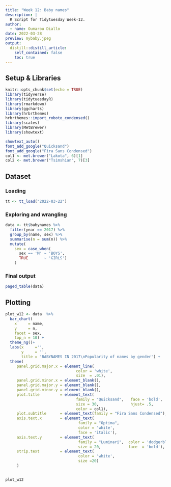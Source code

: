 ```yaml
---
title: "Week 12: Baby names"
description: |
  R Script for Tidytuesday Week-12.
author:
  - name: Oumarou Diallo
date: 2022-03-28
preview: mybaby.jpeg
output:
  distill::distill_article:
    self_contained: false
    toc: true
---
```



## Setup & Libraries

```r
knitr::opts_chunk$set(echo = TRUE)
library(tidyverse)
library(tidytuesdayR)
library(rmarkdown)
library(ggcharts)
library(hrbrthemes)
hrbrthemes::import_roboto_condensed()
library(scales)
library(MetBrewer)
library(showtext)

showtext_auto()
font_add_google("Quicksand")
font_add_google("Fira Sans Condensed")
col1 <- met.brewer("Lakota", 6)[1]
col2 <- met.brewer("Tsimshian", 7)[3]
```

## Dataset

### Loading

```r
tt <- tt_load("2022-03-22")
```


### Exploring and wrangling 

```r
data <- tt$babynames %>% 
  filter(year == 2017) %>% 
  group_by(name, sex) %>% 
  summarise(n = sum(n)) %>% 
  mutate(
    sex = case_when(
      sex == 'M' ~ 'BOYS',
      TRUE       ~ 'GIRLS')
    )
```

### Final output

```r
paged_table(data)
```


## Plotting

```r
plot_w12 <- data  %>% 
  bar_chart(
    x     = name, 
    y     = n, 
    facet = sex, 
    top_n = 10) +
  theme_ng()+
  labs(x     ='', 
       y     = '', 
       title = 'BABYNAMES IN 2017\nPopularity of names by gender') +
  theme(
     panel.grid.major.x = element_line(
                               color = 'white', 
                               size  = .01),
     panel.grid.minor.x = element_blank(),
     panel.grid.major.y = element_blank(),
     panel.grid.minor.y = element_blank(),
     plot.title         = element_text(
                               family = "Quicksand",   face = 'bold', 
                               size = 30,              hjust= .5, 
                               color = col1),
     plot.subtitle      = element_text(family = "Fira Sans Condensed"),
     axis.text.x        = element_text(
                                family = "Optima", 
                                color = 'white',
                                face = 'italic'),
     axis.text.y        = element_text(
                                family = "Luminari",  color = 'dodgerblue', 
                                size = 20,            face  = 'bold'),
     strip.text         = element_text(
                                color = 'white', 
                                size =20)
     )
  

plot_w12
```


